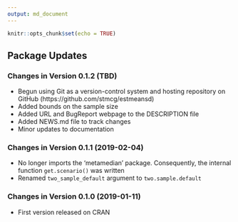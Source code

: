 ```yaml
---
output: md_document
---
```


```r
knitr::opts_chunk$set(echo = TRUE)
```

## Package Updates

### Changes in Version 0.1.2 (TBD)
*  Begun using Git as a version-control system and hosting repository on GitHub 
   (https://github.com/stmcg/estmeansd)
*  Added bounds on the sample size
*  Added URL and BugReport webpage to the DESCRIPTION file
*  Added NEWS.md file to track changes
*  Minor updates to documentation

### Changes in Version 0.1.1 (2019-02-04)
*  No longer imports the 'metamedian' package. Consequently, the internal 
   function `get.scenario()` was written
*  Renamed `two_sample_default` argument to `two.sample.default`

### Changes in Version 0.1.0 (2019-01-11)
*  First version released on CRAN

